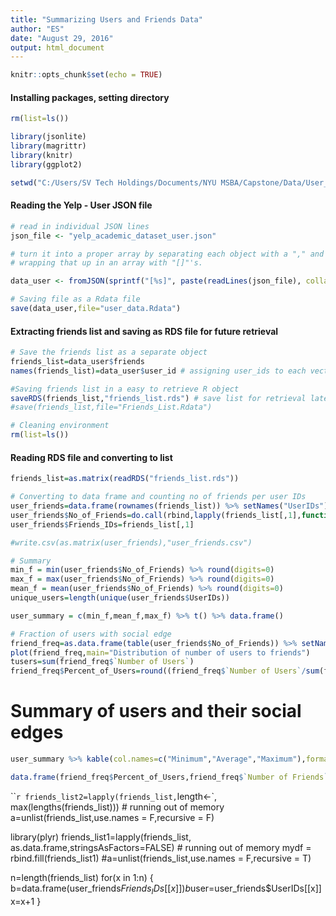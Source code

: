 ---
title: "Summarizing Users and Friends Data"
author: "ES"
date: "August 29, 2016"
output: html_document
---

```{r setup, include=FALSE}
knitr::opts_chunk$set(echo = TRUE)
```

#### Installing packages, setting directory

```{r, echo=FALSE}
rm(list=ls())

library(jsonlite)
library(magrittr)
library(knitr)
library(ggplot2)

setwd("C:/Users/SV Tech Holdings/Documents/NYU MSBA/Capstone/Data/User_Data")

```

#### Reading the Yelp - User JSON file

```{r users, echo=FALSE,eval=FALSE}
# read in individual JSON lines
json_file <- "yelp_academic_dataset_user.json"

# turn it into a proper array by separating each object with a "," and
# wrapping that up in an array with "[]"'s.

data_user <- fromJSON(sprintf("[%s]", paste(readLines(json_file), collapse=","))) # flattening and reading into dataframe, takes a long time

# Saving file as a Rdata file
save(data_user,file="user_data.Rdata")

```

#### Extracting friends list and saving as RDS file for future retrieval

```{r echo=FALSE,eval=FALSE}
# Save the friends list as a separate object
friends_list=data_user$friends
names(friends_list)=data_user$user_id # assigning user_ids to each vector in list

#Saving friends list in a easy to retrieve R object 
saveRDS(friends_list,"friends_list.rds") # save list for retrieval later with readRDS()
#save(friends_list,file="Friends_List.Rdata")

# Cleaning environment
rm(list=ls())
```

#### Reading RDS file and converting to list

```{r echo=FALSE}
friends_list=as.matrix(readRDS("friends_list.rds"))

# Converting to data frame and counting no of friends per user IDs
user_friends=data.frame(rownames(friends_list)) %>% setNames("UserIDs")
user_friends$No_of_Friends=do.call(rbind,lapply(friends_list[,1],function(x) length(x)))
user_friends$Friends_IDs=friends_list[,1]

#write.csv(as.matrix(user_friends),"user_friends.csv")

# Summary 
min_f = min(user_friends$No_of_Friends) %>% round(digits=0)
max_f = max(user_friends$No_of_Friends) %>% round(digits=0)
mean_f = mean(user_friends$No_of_Friends) %>% round(digits=0)
unique_users=length(unique(user_friends$UserIDs))

user_summary = c(min_f,mean_f,max_f) %>% t() %>% data.frame()

# Fraction of users with social edge
friend_freq=as.data.frame(table(user_friends$No_of_Friends)) %>% setNames(c("Number of Friends","Number of Users"))
plot(friend_freq,main="Distribution of number of users to friends")
tusers=sum(friend_freq$`Number of Users`)
friend_freq$Percent_of_Users=round((friend_freq$`Number of Users`/sum(friend_freq$`Number of Users`))*100,2)

```

# Summary of users and their social edges

```{r,echo=FALSE}
user_summary %>% kable(col.names=c("Minimum","Average","Maximum"),format = "pandoc",caption = "Number of friends",align='c')

data.frame(friend_freq$Percent_of_Users,friend_freq$`Number of Friends`) %>% head(n=10) %>% kable(col.names=c("Percent of Users","Number of Friends"),format = "pandoc", caption = "Fraction of users with a social edge",align='c')

```

```{r}

friends_list2=lapply(friends_list, `length<-`, max(lengths(friends_list))) # running out of memory
a=unlist(friends_list,use.names = F,recursive = F)

library(plyr)
friends_list1=lapply(friends_list, as.data.frame,stringsAsFactors=FALSE) # running out of memory
mydf = rbind.fill(friends_list1)
#a=unlist(friends_list,use.names = F,recursive = T)

n=length(friends_list)
for(x in 1:n) {
b=data.frame(user_friends$Friends_IDs[[x]])
b$user=user_friends$UserIDs[[x]]
x=x+1
}